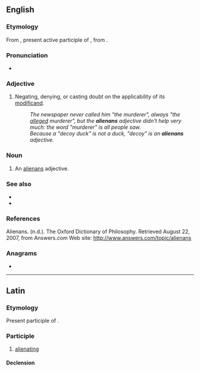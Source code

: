 ==English==

===Etymology===
From {{uder|en|la|aliēnāns}}, present active participle of {{m|la|aliēnō||make something another's}}, from {{m|la|aliēnus||another's, foreign}}.

===Pronunciation===
* {{IPA|en|/ˈeɪli.ənænz/}}

===Adjective===
{{en-adj|-}}
{{examples|sense='''alienans''' adjectives|examples='''purported''' contract<br />'''alleged''' perpetrator<br />'''forged''' passport<br />'''expectant''' mother<br />'''fantasy''' partner}}

# {{lb|en|rhetoric|philosophy|of a grammatical [[modifier]], especially an [[adjective]]}} Negating, denying, or casting doubt on the applicability of its [[modificand]].
#: ''The newspaper never called him "the murderer", always "the <u>alleged</u> murderer", but the '''alienans''' adjective didn't help very much: the word "murderer" is all people saw.''
#: ''Because a "decoy duck" is not a duck, "decoy" is an '''alienans''' adjective.''

===Noun===
{{en-noun|?}}

# {{lb|en|rhetoric|philosophy}} An [[#Adjective|alienans]] adjective.

===See also===
* {{l|en|modal}}
* {{l|en|modality}}

===References===
Alienans. (n.d.). The Oxford Dictionary of Philosophy. Retrieved August 22, 2007, from Answers.com Web site: http://www.answers.com/topic/alienans

===Anagrams===
* {{anagrams|en|a=aaeilnns|Annalise|alanines|annalise}}

----

==Latin==

===Etymology===
Present participle of {{m|la|aliēnō}}.

===Participle===
{{la-part|aliēnāns}}

# [[alienating]]

====Declension====
{{la-adecl|aliēnāns<3-P+>}}